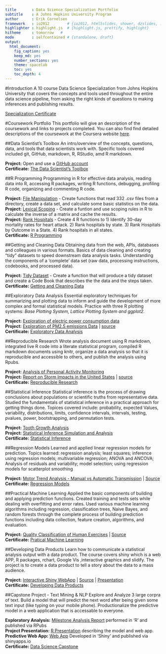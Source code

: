 ---
title       : Data Science Specialization Portfolio
subtitle    : A Johns Hopkins University Program
author      : Erik Cornelsen 
framework   : io2012        # {io2012, html5slides, shower, dzslides, ...}
highlighter : highlight.js  # {highlight.js, prettify, highlight}
hitheme     : tomorrow   # 
mode        : selfcontained # {standalone, draft}
output: 
  html_document: 
    fig_caption: yes
    keep_md: yes
    number_sections: yes
    theme: spacelab
    toc: yes
    toc_depth: 4
---
<base target="_top"/>


#Introduction
A 10 course Data Science Specialization from Johns Hopkins University that covers the concepts and tools used throughout the entire data science pipeline, from asking the right kinds of questions to making inferences and publishing results. 

[Specialization Certificate](https://www.coursera.org/account/accomplishments/specialization/S7AASCTDAEYM)


#Coursework Portfolio
This portfolio will give an description of the coursework and links to projects completed. You can also find find detailed descriptions of the coursework at the Coursera website [here](https://www.coursera.org/specialization/jhudatascience/).  


##Data Scientist's Toolbox
An intro/overview of the concepts, questions, data, and tools that data scientists work with. Specific tools covered included git, GitHub, markdown, R, RStudio, amd R markdown. 

**Project:** Open and use a [GitHub account](https://github.com/GitKlip)  
**Certificate:** [The Data Scientist's Toolbox](https://www.coursera.org/account/accomplishments/certificate/6VWPX89KX7)


##R Programming
Programming in R for effective data analysis, reading data into R, accessing R packages, writing R functions, debugging, profiling R code, organizing and commenting R code. 

**Project:** [File Manipulation](./02-RProgramming/rprog-p1-airpollution) - Create functions that read 332 .csv files from a directory, create a data set, and calculate some basic statistics on the data.    
**Project:** [Lexical Scoping](./02-RProgramming/rprog-p2-cachematrix/) - Create a funtion and use scoping rules in R to calculate the inverse of a matrix and cache the results.    
**Project:** [Rank Hospitals](./02-RProgramming/rprog-p3-hospital/) - Create 4 R functions to 1) Identify 30-day mortality rates for heart attack. 2) Rank hospitals by state. 3) Rank Hospitals by Outcome in a State. 4) Rank hospitals in all states.  
**Certificate:** [R Programming](https://www.coursera.org/account/accomplishments/certificate/V5CF574NG9)  


##Getting and Cleaning Data
Obtaining data from the web, APIs, databases and colleagues in various formats. Basics of data cleaning and creating "tidy" datasets to speed downstream data analysis tasks. Understanding the components of a 'complete' data set (raw data, processing instructions, codebooks, and processed data). 

**Project:** [Tidy Dataset](./03-GetAndCleanData/project/README.md) - Create a function that will produce a tidy dataset and create a Code Book that describes the the data and the steps taken.  
**Certificate:** [Getting and Cleaning Data](https://www.coursera.org/account/accomplishments/certificate/HF6AC5QBH3)  



##Exploratory Data Analysis
Essential exploratory techniques for summarizing and plotting data to inform and guide the development of more complex and formal statistical models. Practice with three R plotting systems: *Base Plotting System, Lattice Plotting System and ggplot2*.

**Project:** [Exploration of electric power consumption data](./04-ExploratoryDataAnalysis/ExData_Project1/README.md)  
**Project:** [Exploration of PM2.5 emissions Data](http://rpubs.com/ercorne/ExData_Project2) |  [source](./04-ExploratoryDataAnalysis/EXData_Project2/ExData-project2.Rmd)  
**Certificate:** [Exploratory Data Analysis](https://www.coursera.org/account/accomplishments/certificate/ZKD5QDTFRG)  


##Reproducible Research
Wrote analysis document using R markdown, integrated live R code into a literate statistical program, compiled R markdown documents using knitr, organize a data analysis so that it is reproducible and accessible to others, and publish the analysis using Rpubs.

**Project:** [Analysis of Personal Activity Monitoring](./05-ReproduceableResearch/RepData_Project1/PA1_template.Rmd)  
**Project:** [Report on Storm Impacts in the United States](http://rpubs.com/ercorne/severeweather) | [source](./05-ReproduceableResearch/RepData_Project2/PA2_template.Rmd)  
**Certificate:** [Reproducible Research](https://www.coursera.org/account/accomplishments/certificate/RPAZZM9DV2)  


##Statistical Inference
Statistical inference is the process of drawing conclusions about populations or scientific truths from representative data. Studied the fundamentals of statistical inference in a practical approach for getting things done. Topices covered include: probability, expected Values, variability, distributions, limits, confidence intervals, intervals, testing, pvalues, power, bootstrapping, and permutation tests.

**Project:** [Tooth Growth Analysis](./06-StatisticalInference/projects/Project_Analysis_ToothGrowth.pdf)  
**Project:** [Statistical Inference Simulation and Analysis](./06-StatisticalInference/projects/Project_Simulation_ExpAndCLT.pdf)  
**Certificate:** [Statistical Inference](https://www.coursera.org/account/accomplishments/certificate/JWBZ5SDP7U6Q)  


##Regression Models
Learned and applied linear regression models for prediction.  Topics learned: regression analysis; least squares; inference using regression models; multivariable regression; ANOVA and ANCOVA; Analysis of residuals and variability; model selection; using regression models for scatterplot smoothing

**Project:** [Motor Trend Analysis - Manual vs Automatic Transmission](./07-RegressionModels/projects/7-RegressionModels-Project.pdf) | [Source](./07-RegressionModels/projects/7-RegressionModels-Project.Rmd)  
**Certificate:** [Regression Models](https://www.coursera.org/account/accomplishments/certificate/MY6KRNLRVFNB)  


##Practical Machine Learning
Applied the basic components of building and applying prediction functions. Created training and tests sets while dealing with overfitting and error rates. Used various machine learning algorithms including regression, classification trees, Naive Bayes, and random forests through the complete process of building prediction functions including data collection, feature creation, algorithms, and evaluation.

**Project:** [Quality Classification of Human Exercises](./08-MachineLearning/projects/ML_Project.pdf) | [Source](./08-MachineLearning/projects/ML_Project.Rmd)  
**Certificate:** [Pratical Machine Learning](https://www.coursera.org/account/accomplishments/certificate/9DKPUF8BF4EU)  


##Developing Data Products
Learn how to communicate a statistical analysis output with a data product. The course covers shiny which is a web APP, R packages, rchart, Google Vis ,interactive graphics and slidify. The project is to create a data product to tell a story about the data to a mass audience.

**Project:** [Interactive Shiny WebApp](https://cornelsen.shinyapps.io/shinyCurrentHomePrice/) | [Source](./09-DataProducts/projects/shinyCurrentHomePrice/app.R) | [Presentation](http://rpubs.com/ercorne/shinyHomeHPI)  
**Certificate:** [Developing Data Products](https://www.coursera.org/account/accomplishments/certificate/A3K54UZCR6JE)  


##Capstone Project - Text Mining & NLP 
Explore and Analyze 3 large corpra of text. Build a model that will predict the next word after being given some text input (like typing on your mobile phone).  Productionalize the predictive model in a web application that is accessable to everyone.

**Exploratory Analysis:**  [Milestone Analysis Report](http://rpubs.com/ercorne/ds_capstone_milestone) performed in 'R' and published via RPubs  
**Project Presentation:** [R Presentation](http://rpubs.com/ercorne/ds_capstone_presentation) describing the model and web app.  
**Predictive Web App:** [Web App](https://cornelsen.shinyapps.io/NLP_Text_Predictor/) Developed in 'Shiny' and published via shinyapps.io  
**Certificate:** [Data Science Capstone](https://www.coursera.org/account/accomplishments/certificate/Q8LFZ6RLW7SS)  
